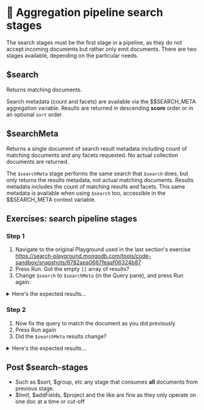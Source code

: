 # 👐 Aggregation pipeline search stages

The search stages must be the first stage in a pipeline, as they do not accept incoming
documents but rather only emit documents. There are two stages available, depending on 
the particular needs.

## $search

Returns matching documents.

Search metadata (count and facets) are available via the $$SEARCH_META aggregation variable.
Results are returned in descending **score** order or in an optional `sort` order.

## $searchMeta

Returns a single document of search result metadata including count of matching documents
and any facets requested. No actual collection documents are returned.

The `$searchMeta` stage performs the same search that `$search` does,
but only returns the results metadata, not actual matching documents.
Results metadata includes the count of matching results and facets.
This same metadata is available when using `$search` too, 
accessible in the $$SEARCH_META context variable.

## Exercises: search pipeline stages

### Step 1
  1. Navigate to the original Playground used in the last section's exercise
     https://search-playground.mongodb.com/tools/code-sandbox/snapshots/6782aea0667feaaf06324b87
  2. Press Run. Got the empty `[]` array of results?
  3. Change `$search` to `$searchMeta` (in the Query pane), and press Run again.

  <details>
  <summary>Here's the expected results...</summary>
  <div>
  ```js
  [
    {
      "count": {
        "lowerBound": 0
      }
    }
  ]
  ```
  </div>
  </details>

### Step 2

  1. Now fix the query to match the document as you did previously
  2. Press Run again
  3. Did the `$searchMeta` results change?

  <details>
  <summary>Here's the expected results...</summary>
  <div>
  ```js
  [
    {
      "count": {
        "lowerBound": 1
      }
    }
  ]
  ```
  </div>
  </details>

## Post $search-stages

  * Such as $sort, $group, etc any stage that consumes **all** documents from previous stage.
  * $limit, $addFields, $project and the like are fine as they only operate on one doc at a time
    or cut-off